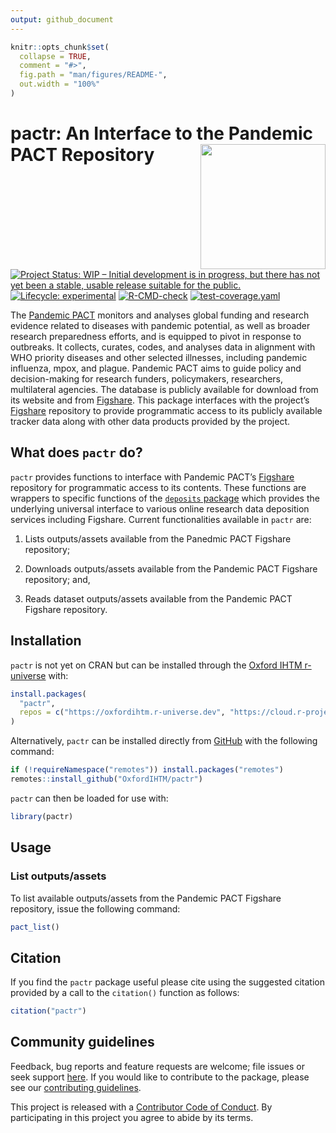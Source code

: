```yaml
---
output: github_document
---
```


<!-- README.md is generated from README.Rmd. Please edit that file -->

```r
knitr::opts_chunk$set(
  collapse = TRUE,
  comment = "#>",
  fig.path = "man/figures/README-",
  out.width = "100%"
)
```

# pactr: An Interface to the Pandemic PACT Repository <img src='man/figures/logo.png' width='200px' align='right' />

<!-- badges: start -->
[![Project Status: WIP – Initial development is in progress, but there has not yet been a stable, usable release suitable for the public.](https://www.repostatus.org/badges/latest/wip.svg)](https://www.repostatus.org/#wip)
[![Lifecycle: experimental](https://img.shields.io/badge/lifecycle-experimental-orange.svg)](https://lifecycle.r-lib.org/articles/stages.html#experimental)
[![R-CMD-check](https://github.com/OxfordIHTM/pactr/actions/workflows/R-CMD-check.yaml/badge.svg)](https://github.com/OxfordIHTM/pactr/actions/workflows/R-CMD-check.yaml)
[![test-coverage.yaml](https://github.com/OxfordIHTM/pactr/actions/workflows/test-coverage.yaml/badge.svg)](https://github.com/OxfordIHTM/pactr/actions/workflows/test-coverage.yaml)
<!-- badges: end -->

The [Pandemic PACT](https://www.pandemicpact.org/) monitors and analyses global funding and research evidence related to diseases with pandemic potential, as well as broader research preparedness efforts, and is equipped to pivot in response to outbreaks. It collects, curates, codes, and analyses data in alignment with WHO priority diseases and other selected illnesses, including pandemic influenza, mpox, and plague. Pandemic PACT aims to guide policy and decision-making for research funders, policymakers, researchers, multilateral agencies. The database is publicly available for download from its website and from [Figshare](https://portal.sds.ox.ac.uk/pandemicpact). This package interfaces with the project's [Figshare](https://portal.sds.ox.ac.uk/pandemicpact) repository to provide programmatic access to its publicly available tracker data along with other data products provided by the project.

## What does `pactr` do?

`pactr` provides functions to interface with Pandemic PACT's [Figshare](https://portal.sds.ox.ac.uk/pandemicpact) repository for programmatic access to its contents. These functions are wrappers to specific functions of the [`deposits` package](https://docs.ropensci.org/deposits/index.html) which provides the underlying universal interface to various online research data deposition services including Figshare. Current functionalities available in `pactr` are:

1. Lists outputs/assets available from the Panedmic PACT Figshare repository;

2. Downloads outputs/assets available from the Pandemic PACT Figshare repository; and,

3. Reads dataset outputs/assets available from the Pandemic PACT Figshare repository.

## Installation

`pactr` is not yet on CRAN but can be installed through the [Oxford IHTM r-universe](https://oxfordihtm.r-universe.dev) with:

```R
install.packages(
  "pactr",
  repos = c("https://oxfordihtm.r-universe.dev", "https://cloud.r-project.org")
)
```

Alternatively, `pactr` can be installed directly from [GitHub](https://github.com/OxfordIHTM/pactr) with the following command:

```R
if (!requireNamespace("remotes")) install.packages("remotes")
remotes::install_github("OxfordIHTM/pactr")
```

`pactr` can then be loaded for use with:

```r
library(pactr)
```

## Usage

### List outputs/assets

To list available outputs/assets from the Pandemic PACT Figshare repository, issue the following command:

```r
pact_list()
```

## Citation

If you find the `pactr` package useful please cite using the suggested citation provided by a call to the `citation()` function as follows:

```r
citation("pactr")
```

## Community guidelines

Feedback, bug reports and feature requests are welcome; file issues or seek support [here](https://github.com/OxfordIHTM/pactr/issues). If you would like to contribute to the package, please see our [contributing guidelines](https://oxford-ihtm.io/pactr/CONTRIBUTING.html).

This project is released with a [Contributor Code of Conduct](https://OxfordIHTM/pactr/CODE_OF_CONDUCT.html). By participating in this project you agree to abide by its terms.
